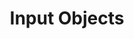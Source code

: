 ---
title: "Input Objects"
description: "Connect gamepads, keyboards, or XR controllers to interact with and control prototypes."
---